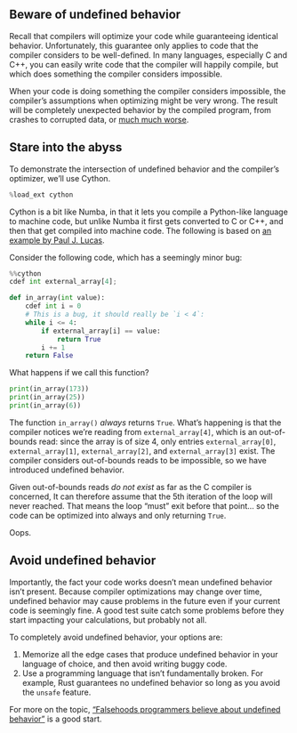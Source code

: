 ## Beware of undefined behavior

Recall that compilers will optimize your code while guaranteeing identical behavior.
Unfortunately, this guarantee only applies to code that the compiler considers to be well-defined.
In many languages, especially C and C++, you can easily write code that the compiler will happily compile, but which does something the compiler considers impossible.

When your code is doing something the compiler considers impossible, the compiler's assumptions when optimizing might be very wrong.
The result will be completely unexpected behavior by the compiled program, from crashes to corrupted data, or [much much worse](https://stackoverflow.com/questions/18506029/can-undefined-behavior-erase-the-hard-drive#comment27209771_18506029).

## Stare into the abyss

To demonstrate the intersection of undefined behavior and the compiler's optimizer, we'll use Cython.

```python
%load_ext cython
```

Cython is a bit like Numba, in that it lets you compile a Python-like language to machine code, but unlike Numba it first gets converted to C or C++, and then that get compiled into machine code.
The following is based on [an example by Paul J. Lucas](https://dev.to/pauljlucas/undefined-behavior-in-c-and-c-3a20).

Consider the following code, which has a seemingly minor bug:

```python
%%cython
cdef int external_array[4];

def in_array(int value):
    cdef int i = 0
    # This is a bug, it should really be `i < 4`:
    while i <= 4:
        if external_array[i] == value:
            return True
        i += 1
    return False
```

What happens if we call this function?

```python
print(in_array(173))
print(in_array(25))
print(in_array(6))
```

The function `in_array()` _always_ returns `True`.
What's happening is that the compiler notices we're reading from `external_array[4]`, which is an out-of-bounds read: since the array is of size 4, only entries `external_array[0]`, `external_array[1]`, `external_array[2]`, and `external_array[3]` exist.
The compiler considers out-of-bounds reads to be impossible, so we have introduced undefined behavior.

Given out-of-bounds reads _do not exist_ as far as the C compiler is concerned, It can therefore assume that the 5th iteration of the loop will never reached.
That means the loop "must" exit before that point... so the code can be optimized into always and only returning `True`.

Oops.

## Avoid undefined behavior

Importantly, the fact your code works doesn't mean undefined behavior isn't present.
Because compiler optimizations may change over time, undefined behavior may cause problems in the future even if your current code is seemingly fine.
A good test suite catch some problems before they start impacting your calculations, but probably not all.

To completely avoid undefined behavior, your options are:

1. Memorize all the edge cases that produce undefined behavior in your language of choice, and then avoid writing buggy code.
2. Use a programming language that isn't fundamentally broken.
   For example, Rust guarantees no undefined behavior so long as you avoid the `unsafe` feature.

For more on the topic, ["Falsehoods programmers believe about undefined behavior"](https://predr.ag/blog/falsehoods-programmers-believe-about-undefined-behavior/) is a good start.
